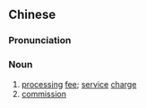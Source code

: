 {{also|手续费}}
==Chinese==
{{zh-forms|s=手续费|type=21}}

===Pronunciation===
{{zh-pron
|m=shǒuxùfèi
|c=sau2 zuk6 fai3
|mn=chhiú-sio̍k-hùi
|cat=n
}}

===Noun===
{{zh-noun}}

# [[processing]] [[fee]]; [[service]] [[charge]]
# [[commission]]